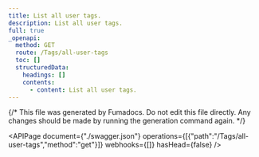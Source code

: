 ```yaml
---
title: List all user tags.
description: List all user tags.
full: true
_openapi:
  method: GET
  route: /Tags/all-user-tags
  toc: []
  structuredData:
    headings: []
    contents:
      - content: List all user tags.
---
```


{/* This file was generated by Fumadocs.
Do not edit this file directly. Any changes should be made by running the generation command again. */}

<APIPage document={"./swagger.json"} operations={[{"path":"/Tags/all-user-tags","method":"get"}]} webhooks={[]} hasHead={false} />